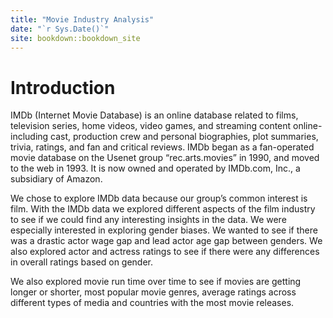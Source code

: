 ```yaml
--- 
title: "Movie Industry Analysis"
date: "`r Sys.Date()`"
site: bookdown::bookdown_site
---
```


# Introduction

IMDb (Internet Movie Database) is an online database related to films, television series, home videos, video games, and streaming content online- including cast, production crew and personal biographies, plot summaries, trivia, ratings, and fan and critical reviews. IMDb began as a fan-operated movie database on the Usenet group "rec.arts.movies" in 1990, and moved to the web in 1993. It is now owned and operated by IMDb.com, Inc., a subsidiary of Amazon.

We chose to explore IMDb data because our group’s common interest is film. With the IMDb data we explored different aspects of the film industry to see if we could find any interesting insights in the data. We were especially interested in exploring gender biases. We wanted to see if there was a drastic actor wage gap and lead actor age gap between genders. We also explored actor and actress ratings to see if there were any differences in overall ratings based on gender. 

We also explored movie run time over time to see if movies are getting longer or shorter, most popular movie genres, average ratings across different types of media and countries with the most movie releases.
